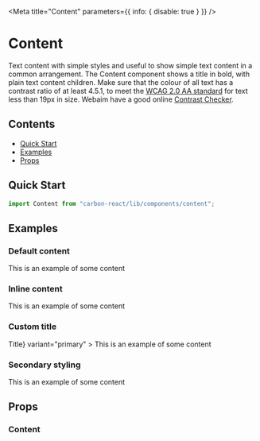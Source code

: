 
<Meta title="Content" parameters={{ info: { disable: true } }} />

# Content

Text content with simple styles and useful to show simple text content in a common arrangement.
The Content component shows a title in bold, with plain text content children. Make sure that the colour of all text has a
contrast ratio of at least 4.5.1, to meet the [WCAG 2.0 AA standard](https://www.w3.org/TR/UNDERSTANDING-WCAG20/visual-audio-contrast-contrast.html)
for text less than 19px in size. Webaim have a good online [Contrast Checker](http://webaim.org/resources/contrastchecker/).

## Contents

- [Quick Start](#quick-start)
- [Examples](#examples)
- [Props](#props)

## Quick Start

```js
import Content from "carbon-react/lib/components/content";
```

## Examples

### Default content

<Canvas>
  <Story name="default">
    <Content title="Title" variant="primary">
      This is an example of some content
    </Content>
  </Story>
</Canvas>

### Inline content

<Canvas>
  <Story name="inline">
    <Content title="Title" inline>
      This is an example of some content
    </Content>
  </Story>
</Canvas>

### Custom title

<Canvas>
  <Story name="custom title">
    <Content
      title={<Typography color="primary">Title</Typography>}
      variant="primary"
    >
      This is an example of some content
    </Content>
  </Story>
</Canvas>

### Secondary styling

<Canvas>
  <Story name="secondary styling">
    <Content title="Title" variant="secondary">
      This is an example of some content
    </Content>
  </Story>
</Canvas>

## Props

### Content

<StyledSystemProps of={Content} margin noHeader />
